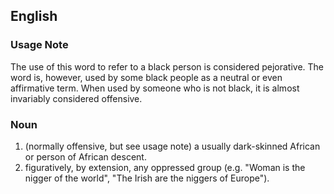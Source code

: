 ==English==
===Usage Note===
The use of this word to refer to a black person is considered pejorative.  The word is, however, used by some black people as a neutral or even affirmative term.  When used by someone who is not black, it is almost invariably considered offensive. 

===Noun===
# (normally offensive, but see usage note) a usually dark-skinned African or person of African descent.
# figuratively, by extension, any oppressed group (e.g. "Woman is the nigger of the world", "The Irish are the niggers of Europe").